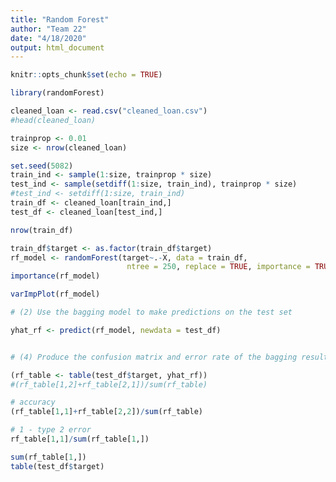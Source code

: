 ---
title: "Random Forest"
author: "Team 22"
date: "4/18/2020"
output: html_document
---

```{r setup, include=FALSE}
knitr::opts_chunk$set(echo = TRUE)
```


```{r}
library(randomForest)
```


``` {r}

cleaned_loan <- read.csv("cleaned_loan.csv")
#head(cleaned_loan)

```


```{r}

trainprop <- 0.01
size <- nrow(cleaned_loan)

```

```{r}
set.seed(5082)
train_ind <- sample(1:size, trainprop * size)
test_ind <- sample(setdiff(1:size, train_ind), trainprop * size)
#test_ind <- setdiff(1:size, train_ind)
train_df <- cleaned_loan[train_ind,]
test_df <- cleaned_loan[test_ind,]
```

``` {r}
nrow(train_df)
```


``` {r}
train_df$target <- as.factor(train_df$target)
rf_model <- randomForest(target~.-X, data = train_df, 
                          ntree = 250, replace = TRUE, importance = TRUE)
importance(rf_model)

varImpPlot(rf_model)

# (2) Use the bagging model to make predictions on the test set

yhat_rf <- predict(rf_model, newdata = test_df)


# (4) Produce the confusion matrix and error rate of the bagging results

(rf_table <- table(test_df$target, yhat_rf))
#(rf_table[1,2]+rf_table[2,1])/sum(rf_table)
```

``` {r}
# accuracy
(rf_table[1,1]+rf_table[2,2])/sum(rf_table)

# 1 - type 2 error
rf_table[1,1]/sum(rf_table[1,])

```

```{r}
sum(rf_table[1,])
table(test_df$target)
```



















